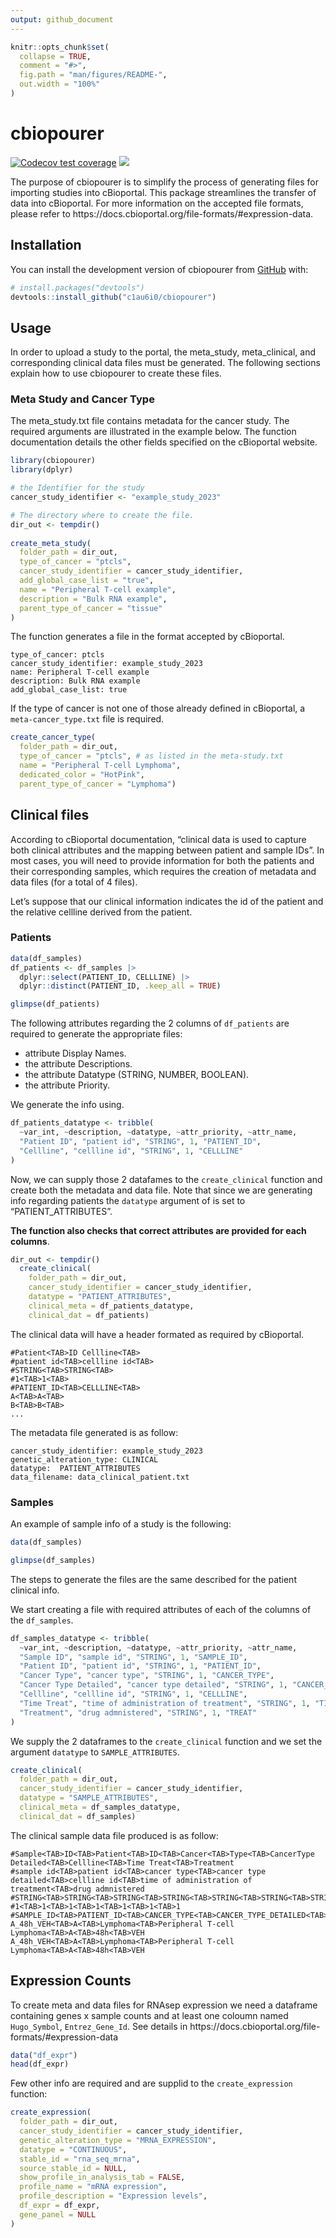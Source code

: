 ```yaml
---
output: github_document
---
```


<!--README.md is generated from README.Rmd. Please edit that file -->

```r
knitr::opts_chunk$set(
  collapse = TRUE,
  comment = "#>",
  fig.path = "man/figures/README-",
  out.width = "100%"
)
```

# cbiopourer

<!-- badges: start -->
[![Codecov test coverage](https://codecov.io/gh/c1au6i0/cbiopourer/branch/main/graph/badge.svg)](https://app.codecov.io/gh/c1au6i0/cbiopourer?branch=main)
[![](https://img.shields.io/badge/devel%20version-0.0.0.99-blue.svg)](https://github.com/https://github.com/c1au6i0/cbiopourer)
<!-- badges: end -->

The purpose of cbiopourer is to simplify the process of generating files for importing studies into cBioportal. This package streamlines the transfer of data into cBioportal. For more information on the accepted file formats, please refer to https://docs.cbioportal.org/file-formats/#expression-data.

## Installation

You can install the development version of cbiopourer from [GitHub](https://github.com/) with:

``` r
# install.packages("devtools")
devtools::install_github("c1au6i0/cbiopourer")
```

## Usage

In order to upload a study to the portal, the meta_study, meta_clinical, and corresponding clinical data files must be generated. The following sections explain how to use cbiopourer to create these files.

### Meta Study and Cancer Type

The meta_study.txt file contains metadata for the cancer study. The required arguments are illustrated in the example below. The function documentation details the other fields specified on the cBioportal website.

```r
library(cbiopourer)
library(dplyr)

# the Identifier for the study
cancer_study_identifier <- "example_study_2023"

# The directory where to create the file.
dir_out <- tempdir()
  
create_meta_study(
  folder_path = dir_out,
  type_of_cancer = "ptcls",
  cancer_study_identifier = cancer_study_identifier,
  add_global_case_list = "true",
  name = "Peripheral T-cell example",
  description = "Bulk RNA example",
  parent_type_of_cancer = "tissue"
)
```


The function generates a file in the format accepted by cBioportal.

```
type_of_cancer: ptcls
cancer_study_identifier: example_study_2023
name: Peripheral T-cell example
description: Bulk RNA example
add_global_case_list: true
```

If the type of cancer is not one of those already defined in cBioportal, a `meta-cancer_type.txt` file is required.

```r
create_cancer_type(
  folder_path = dir_out,
  type_of_cancer = "ptcls", # as listed in the meta-study.txt
  name = "Peripheral T-cell Lymphoma",
  dedicated_color = "HotPink",
  parent_type_of_cancer = "Lymphoma")
```

## Clinical files

According to cBioportal documentation, "clinical data is used to capture both clinical attributes and the mapping between patient and sample IDs". In most cases, you will need to provide information for both the patients and their corresponding samples, which requires the creation of metadata and data files (for a total of 4 files).

Let's suppose that our clinical information indicates the id of the patient and the relative cellline derived from the patient.

### Patients

```r
data(df_samples)
df_patients <- df_samples |> 
  dplyr::select(PATIENT_ID, CELLLINE) |> 
  dplyr::distinct(PATIENT_ID, .keep_all = TRUE)

glimpse(df_patients)
```

The following attributes regarding the 2 columns of `df_patients` are required to generate the appropriate files: 

- attribute Display Names.
- the attribute Descriptions.
- the attribute Datatype (STRING, NUMBER, BOOLEAN).
- the attribute Priority. 

We generate the info using.

```r
df_patients_datatype <- tribble(
  ~var_int, ~description, ~datatype, ~attr_priority, ~attr_name,
  "Patient ID", "patient id", "STRING", 1, "PATIENT_ID",
  "Cellline", "cellline id", "STRING", 1, "CELLLINE"
)
```

Now, we can supply those 2 datafames to the `create_clinical` function and create both the  metadata and data file. Note that since we are generating info regarding patients  the `datatype` argument of is set to "PATIENT_ATTRIBUTES".

**The function also checks that correct attributes are provided for each columns**.

```r
dir_out <- tempdir()
  create_clinical(
    folder_path = dir_out,
    cancer_study_identifier = cancer_study_identifier,
    datatype = "PATIENT_ATTRIBUTES", 
    clinical_meta = df_patients_datatype,
    clinical_dat = df_patients)
```

The clinical data will have a header formated as required by cBioportal.
```
#Patient<TAB>ID	Cellline<TAB>
#patient id<TAB>cellline id<TAB>
#STRING<TAB>STRING<TAB>
#1<TAB>1<TAB>
#PATIENT_ID<TAB>CELLLINE<TAB>
A<TAB>A<TAB>
B<TAB>B<TAB>
...
```

The metadata file generated is as follow:

```
cancer_study_identifier: example_study_2023
genetic_alteration_type: CLINICAL
datatype:  PATIENT_ATTRIBUTES
data_filename: data_clinical_patient.txt
```

### Samples

An example of sample info of a study is the following:

```r
data(df_samples)

glimpse(df_samples)
```
The steps to generate the files are the same described for the patient clinical info.

We start creating a file with required attributes of each of the columns of the `df_samples`.


```r
df_samples_datatype <- tribble(
  ~var_int, ~description, ~datatype, ~attr_priority, ~attr_name,
  "Sample ID", "sample id", "STRING", 1, "SAMPLE_ID",
  "Patient ID", "patient id", "STRING", 1, "PATIENT_ID",
  "Cancer Type", "cancer type", "STRING", 1, "CANCER_TYPE",
  "Cancer Type Detailed", "cancer type detailed", "STRING", 1, "CANCER_TYPE_DETAILED",
  "Cellline", "cellline id", "STRING", 1, "CELLLINE",
  "Time Treat", "time of administration of treatment", "STRING", 1, "TIME_TREAT",
  "Treatment", "drug admnistered", "STRING", 1, "TREAT"
)
```

We supply the 2 dataframes to the `create_clinical` function and we set the argument `datatype` to `SAMPLE_ATTRIBUTES`.

```r
create_clinical(
  folder_path = dir_out,
  cancer_study_identifier = cancer_study_identifier,
  datatype = "SAMPLE_ATTRIBUTES",
  clinical_meta = df_samples_datatype,
  clinical_dat = df_samples)
```

The clinical sample data file produced is as follow:

```
#Sample<TAB>ID<TAB>Patient<TAB>ID<TAB>Cancer<TAB>Type<TAB>CancerType Detailed<TAB>Cellline<TAB>Time Treat<TAB>Treatment
#sample id<TAB>patient id<TAB>cancer type<TAB>cancer type detailed<TAB>cellline id<TAB>time of administration of treatment<TAB>drug admnistered
#STRING<TAB>STRING<TAB>STRING<TAB>STRING<TAB>STRING<TAB>STRING<TAB>STRING
#1<TAB>1<TAB>1<TAB>1<TAB>1<TAB>1<TAB>1
#SAMPLE_ID<TAB>PATIENT_ID<TAB>CANCER_TYPE<TAB>CANCER_TYPE_DETAILED<TAB>CELLLINE<TAB>TIME_TREAT<TAB>TREAT
A_48h_VEH<TAB>A<TAB>Lymphoma<TAB>Peripheral T-cell Lymphoma<TAB>A<TAB>48h<TAB>VEH
A_48h_VEH<TAB>A<TAB>Lymphoma<TAB>Peripheral T-cell Lymphoma<TAB>A<TAB>48h<TAB>VEH
```

## Expression Counts
To create meta and data files for RNAsep expression we need a dataframe containing genes x sample counts and at least one coloumn named `Hugo_Symbol`, `Entrez_Gene_Id`. See details in https://docs.cbioportal.org/file-formats/#expression-data


```r
data("df_expr")
head(df_expr)
```

Few other info are required and are supplid to the `create_expression` function:

```r
create_expression(
  folder_path = dir_out,
  cancer_study_identifier = cancer_study_identifier,
  genetic_alteration_type = "MRNA_EXPRESSION",
  datatype = "CONTINUOUS",
  stable_id = "rna_seq_mrna",
  source_stable_id = NULL,
  show_profile_in_analysis_tab = FALSE,
  profile_name = "mRNA expression",
  profile_description = "Expression levels",
  df_expr = df_expr,
  gene_panel = NULL
)
```


